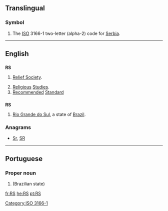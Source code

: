 {{also|.rs|RS-|(RS)-|R's|r's}}
==Translingual==

===Symbol===
{{head|mul|symbol}}

# The [[ISO]] 3166-1 two-letter (alpha-2) code for [[Serbia]].

[[Category:ISO 3166-1]]
----

==English==

==={{initialism}}===
'''RS'''

# {{context|Mormonism}} [[w:Relief Society|Relief Society]].
# [[religious|Religious]] [[studies|Studies]].
# [[recommended|Recommended]] [[standard|Standard]]

==={{abbreviation}}===
'''RS'''

# [[Rio Grande do Sul]], a state of [[Brazil]].

===Anagrams===
* [[Sr#English|Sr]], [[SR#English|SR]]

----

==Portuguese==

===Proper noun===
{{pt-proper noun}}

# {{abbreviation of|Rio Grande do Sul|lang=pt}} (Brazilian state)

[[fr:RS]]
[[he:RS]]
[[pt:RS]]